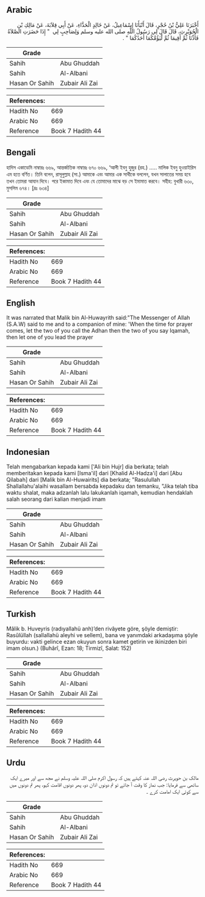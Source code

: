 ## Arabic


<div dir="rtl" lang="ar" style={{fontSize:'larger',backgroundColor:'#f8f9fa',padding:20}}>
أَخْبَرَنَا عَلِيُّ بْنُ حُجْرٍ، قَالَ أَنْبَأَنَا إِسْمَاعِيلُ، عَنْ خَالِدٍ الْحَذَّاءِ، عَنْ أَبِي قِلاَبَةَ، عَنْ مَالِكِ بْنِ الْحُوَيْرِثِ، قَالَ قَالَ لِي رَسُولُ اللَّهِ صلى الله عليه وسلم وَلِصَاحِبٍ لِي ‏ "‏ إِذَا حَضَرَتِ الصَّلاَةُ فَأَذِّنَا ثُمَّ أَقِيمَا ثُمَّ لْيَؤُمَّكُمَا أَحَدُكُمَا ‏"‏ ‏.‏
</div>
<div style={{backgroundColor:'#f8f9fa',padding:20, marginBottom: 10}}><table> <thead> <tr> <th>Grade</th> <th></th> </tr> </thead> <tbody> <tr><td>Sahih</td><td>Abu Ghuddah</td></tr><tr><td>Sahih</td><td>Al-Albani</td></tr><tr><td>Hasan Or Sahih</td><td>Zubair Ali Zai</td></tr></tbody></table><table> <thead> <tr> <th>References:</th> <th></th> </tr> </thead> <tbody><tr><td>Hadith No</td><td>669</td></tr><tr><td>Arabic No</td><td>669</td></tr><tr><td>Reference</td><td>Book 7 Hadith 44</td></tr></tbody></table></div>

## Bengali


<div dir="ltr" lang="bn" style={{fontSize:'larger',backgroundColor:'#f8f9fa',padding:20}}>
হাদিস একাডেমি নাম্বারঃ ৬৬৯, আন্তর্জাতিক নাম্বারঃ ৬৭০ ৬৬৯, ‘আলী ইবনু হুজুর (রহ.) ..... মালিক ইবনু হুওয়াইরিস এম হতে বর্ণিত। তিনি বলেন, রাসূলুল্লাহ (সা.) আমাকে এবং আমার এক সাথীকে বললেন, যখন সালাতের সময় হবে তখন তোমরা আযান দিবে। পরে ইকামাত দিবে এবং যে তোমাদের মাঝে বড় সে ইমামাত করবে। সহীহ: বুখারী ৬৩০, মুসলিম ৬৭৪। [দ্রঃ ৬৩৪]
</div>
<div style={{backgroundColor:'#f8f9fa',padding:20, marginBottom: 10}}><table> <thead> <tr> <th>Grade</th> <th></th> </tr> </thead> <tbody> <tr><td>Sahih</td><td>Abu Ghuddah</td></tr><tr><td>Sahih</td><td>Al-Albani</td></tr><tr><td>Hasan Or Sahih</td><td>Zubair Ali Zai</td></tr></tbody></table><table> <thead> <tr> <th>References:</th> <th></th> </tr> </thead> <tbody><tr><td>Hadith No</td><td>669</td></tr><tr><td>Arabic No</td><td>669</td></tr><tr><td>Reference</td><td>Book 7 Hadith 44</td></tr></tbody></table></div>

## English


<div dir="ltr" lang="en" style={{fontSize:'larger',backgroundColor:'#f8f9fa',padding:20}}>
It was narrated that Malik bin Al-Huwayrith said:"The Messenger of Allah (S.A.W) said to me and to a companion of mine: 'When the time for prayer comes, let the two of you call the Adhan then the two of you say Iqamah, then let one of you lead the prayer
</div>
<div style={{backgroundColor:'#f8f9fa',padding:20, marginBottom: 10}}><table> <thead> <tr> <th>Grade</th> <th></th> </tr> </thead> <tbody> <tr><td>Sahih</td><td>Abu Ghuddah</td></tr><tr><td>Sahih</td><td>Al-Albani</td></tr><tr><td>Hasan Or Sahih</td><td>Zubair Ali Zai</td></tr></tbody></table><table> <thead> <tr> <th>References:</th> <th></th> </tr> </thead> <tbody><tr><td>Hadith No</td><td>669</td></tr><tr><td>Arabic No</td><td>669</td></tr><tr><td>Reference</td><td>Book 7 Hadith 44</td></tr></tbody></table></div>

## Indonesian


<div dir="ltr" lang="id" style={{fontSize:'larger',backgroundColor:'#f8f9fa',padding:20}}>
Telah mengabarkan kepada kami ['Ali bin Hujr] dia berkata; telah memberitakan kepada kami [Isma'il] dari [Khalid Al-Hadza'i] dari [Abu Qilabah] dari [Malik bin Al-Huwairits] dia berkata; "Rasulullah Shallallahu'alaihi wasallam bersabda kepadaku dan temanku, "Jika telah tiba waktu shalat, maka adzanlah lalu lakukanlah iqamah, kemudian hendaklah salah seorang dari kalian menjadi imam
</div>
<div style={{backgroundColor:'#f8f9fa',padding:20, marginBottom: 10}}><table> <thead> <tr> <th>Grade</th> <th></th> </tr> </thead> <tbody> <tr><td>Sahih</td><td>Abu Ghuddah</td></tr><tr><td>Sahih</td><td>Al-Albani</td></tr><tr><td>Hasan Or Sahih</td><td>Zubair Ali Zai</td></tr></tbody></table><table> <thead> <tr> <th>References:</th> <th></th> </tr> </thead> <tbody><tr><td>Hadith No</td><td>669</td></tr><tr><td>Arabic No</td><td>669</td></tr><tr><td>Reference</td><td>Book 7 Hadith 44</td></tr></tbody></table></div>

## Turkish


<div dir="ltr" lang="tr" style={{fontSize:'larger',backgroundColor:'#f8f9fa',padding:20}}>
Mâlik b. Huveyris (radıyallahü anh)’den rivâyete göre, şöyle demiştir: Rasûlüllah (sallallahü aleyhi ve sellem), bana ve yanımdaki arkadaşıma şöyle buyurdu: vakti gelince ezan okuyun sonra kamet getirin ve ikinizden biri imam olsun.) (Buhârî, Ezan: 18; Tirmizî, Salat: 152)
</div>
<div style={{backgroundColor:'#f8f9fa',padding:20, marginBottom: 10}}><table> <thead> <tr> <th>Grade</th> <th></th> </tr> </thead> <tbody> <tr><td>Sahih</td><td>Abu Ghuddah</td></tr><tr><td>Sahih</td><td>Al-Albani</td></tr><tr><td>Hasan Or Sahih</td><td>Zubair Ali Zai</td></tr></tbody></table><table> <thead> <tr> <th>References:</th> <th></th> </tr> </thead> <tbody><tr><td>Hadith No</td><td>669</td></tr><tr><td>Arabic No</td><td>669</td></tr><tr><td>Reference</td><td>Book 7 Hadith 44</td></tr></tbody></table></div>

## Urdu


<div dir="rtl" lang="ur" style={{fontSize:'larger',backgroundColor:'#f8f9fa',padding:20}}>
مالک بن حویرث رضی اللہ عنہ کہتے ہیں کہ رسول اکرم صلی اللہ علیہ وسلم نے مجھ سے اور میرے ایک ساتھی سے فرمایا: جب نماز کا وقت آ جائے تو تم دونوں اذان دو، پھر دونوں اقامت کہو، پھر تم دونوں میں سے کوئی ایک امامت کرے ۔
</div>
<div style={{backgroundColor:'#f8f9fa',padding:20, marginBottom: 10}}><table> <thead> <tr> <th>Grade</th> <th></th> </tr> </thead> <tbody> <tr><td>Sahih</td><td>Abu Ghuddah</td></tr><tr><td>Sahih</td><td>Al-Albani</td></tr><tr><td>Hasan Or Sahih</td><td>Zubair Ali Zai</td></tr></tbody></table><table> <thead> <tr> <th>References:</th> <th></th> </tr> </thead> <tbody><tr><td>Hadith No</td><td>669</td></tr><tr><td>Arabic No</td><td>669</td></tr><tr><td>Reference</td><td>Book 7 Hadith 44</td></tr></tbody></table></div>
